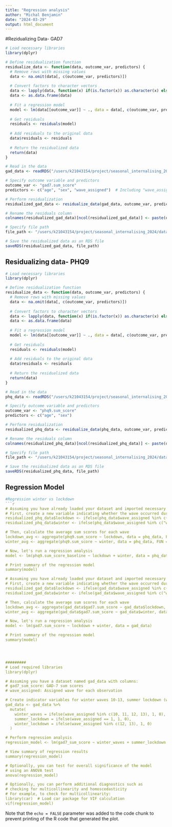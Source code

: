 ```yaml
---
title: "Regression analysis"
author: "Michal Benjamin"
date: "2024-03-29"
output: html_document
---
```

#Rezidualizing Data- GAD7
```r
# Load necessary libraries
library(dplyr)

# Define residualization function
residualize_data <- function(data, outcome_var, predictors) {
  # Remove rows with missing values
  data <- na.omit(data[, c(outcome_var, predictors)])
  
  # Convert factors to character vectors
  data <- lapply(data, function(x) if(is.factor(x)) as.character(x) else x)
  data <- as.data.frame(data)
  
  # Fit a regression model
  model <- lm(data[[outcome_var]] ~ ., data = data[, c(outcome_var, predictors)])
  
  # Get residuals
  residuals <- residuals(model)
  
  # Add residuals to the original data
  data$residuals <- residuals
  
  # Return the residualized data
  return(data)
}

# Read in the data
gad_data <- readRDS("/users/k21043154/project/seasonal_internalising_2024/data/phenotypic/clinical/best_data/gad_clinical_weather_saved.rds")

# Specify outcome variable and predictors
outcome_var <- "gad7.sum_score"
predictors <- c("age", "sex", "wave_assigned")  # Including "wave_assigned" as a predictor

# Perform residualization
residualized_gad_data <- residualize_data(gad_data, outcome_var, predictors)

# Rename the residuals column
colnames(residualized_gad_data)[ncol(residualized_gad_data)] <- paste(outcome_var, "residuals", sep = "_")

# Specify file path
file_path <- "/users/k21043154/project/seasonal_internalising_2024/data/phenotypic/clinical/best_data/residualized_gad_data.rds"

# Save the residualized data as an RDS file
saveRDS(residualized_gad_data, file_path)


```

## Residualizing data- PHQ9

```r
# Load necessary libraries
library(dplyr)

# Define residualization function
residualize_data <- function(data, outcome_var, predictors) {
  # Remove rows with missing values
  data <- na.omit(data[, c(outcome_var, predictors)])
  
  # Convert factors to character vectors
  data <- lapply(data, function(x) if(is.factor(x)) as.character(x) else x)
  data <- as.data.frame(data)
  
  # Fit a regression model
  model <- lm(data[[outcome_var]] ~ ., data = data[, c(outcome_var, predictors)])
  
  # Get residuals
  residuals <- residuals(model)
  
  # Add residuals to the original data
  data$residuals <- residuals
  
  # Return the residualized data
  return(data)
}

# Read in the data
phq_data <- readRDS("/users/k21043154/project/seasonal_internalising_2024/data/phenotypic/clinical/best_data/phq_clinical_weather_saved.rds")

# Specify outcome variable and predictors
outcome_var <- "phq9.sum_score"
predictors <- c("age", "sex")

# Perform residualization
residualized_phq_data <- residualize_data(phq_data, outcome_var, predictors)

# Rename the residuals column
colnames(residualized_phq_data)[ncol(residualized_phq_data)] <- paste(outcome_var, "residuals", sep = "_")

# Specify file path
file_path <- "/users/k21043154/project/seasonal_internalising_2024/data/phenotypic/clinical/best_data/residualized_phq_data.rds"

# Save the residualized data as an RDS file
saveRDS(residualized_phq_data, file_path)

```

## Regression Model



```r
#Regression winter vs lockdown
```r
# Assuming you have already loaded your dataset and imported necessary libraries
# First, create a new variable indicating whether the wave occurred during lockdown or winter
residualized_phq_data$lockdown <- ifelse(phq_data$wave_assigned %in% c("wave1", "wave12", "wave13"), "lockdown", "non-lockdown")
residualized_phq_data$winter <- ifelse(phq_data$wave_assigned %in% c("wave10", "wave11", "wave12", "wave13"), "winter", "non-winter")

# Then, calculate the average sum scores for each wave
lockdown_avg <- aggregate(phq9.sum_score ~ lockdown, data = phq_data, FUN = mean)
winter_avg <- aggregate(phq9.sum_score ~ winter, data = phq_data, FUN = mean)

# Now, let's run a regression analysis
model <- lm(phq9.sum_score_baseline ~ lockdown + winter, data = phq_data)

# Print summary of the regression model
summary(model)

# Assuming you have already loaded your dataset and imported necessary libraries
# First, create a new variable indicating whether the wave occurred during lockdown or winter
residualized_gad_data$lockdown <- ifelse(gad_data$wave_assigned %in% c("wave1", "wave12", "wave13"), "lockdown", "non-lockdown")
residualized_gad_data$winter <- ifelse(gad_data$wave_assigned %in% c("wave10", "wave11", "wave12", "wave13"), "winter", "non-winter")

# Then, calculate the average sum scores for each wave
lockdown_avg <- aggregate(gad_data$gad7.sum_score ~ gad_data$lockdown, data = gad_data, FUN = mean)
winter_avg <- aggregate(gad_data$gad7.sum_score ~ gad_data$winter, data = gad_data, FUN = mean)

# Now, let's run a regression analysis
model <- lm(gad7.sum_score ~ lockdown + winter, data = gad_data)

# Print summary of the regression model
summary(model)




#########
# Load required libraries
library(dplyr)

# Assuming you have a dataset named gad_data with columns:
# gad7_sum_score: GAD-7 sum scores
# wave_assigned: Assigned wave for each observation

# Create indicator variables for winter waves 10-13, summer lockdown (wave 1), and winter lockdown waves 12-13 based on wave_assigned
gad_data <- gad_data %>%
  mutate(
    winter_waves = ifelse(wave_assigned %in% c(10, 11, 12, 13), 1, 0),
    summer_lockdown = ifelse(wave_assigned == 1, 1, 0),
    winter_lockdown = ifelse(wave_assigned %in% c(12, 13), 1, 0)
  )

# Perform regression analysis
regression_model <- lm(gad7_sum_score ~ winter_waves + summer_lockdown + winter_lockdown, data = gad_data)

# View summary of regression results
summary(regression_model)

# Optionally, you can test for overall significance of the model
# using an ANOVA test
anova(regression_model)

# Optionally, you can perform additional diagnostics such as
# checking for multicollinearity and homoscedasticity
# For example, to check for multicollinearity:
library(car)  # Load car package for VIF calculation
vif(regression_model)

```

Note that the `echo = FALSE` parameter was added to the code chunk to prevent printing of the R code that generated the plot.

